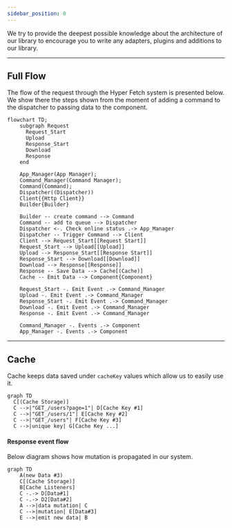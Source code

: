 ```yaml
---
sidebar_position: 0
---
```


We try to provide the deepest possible knowledge about the architecture of our library to encourage you to write any
adapters, plugins and additions to our library.

---

## Full Flow

The flow of the request through the Hyper Fetch system is presented below. We show there the steps shown from the moment
of adding a command to the dispatcher to passing data to the component.

```mermaid
flowchart TD;
    subgraph Request
      Request_Start
      Upload
      Response_Start
      Download
      Response
    end

    App_Manager(App Manager);
    Command_Manager(Command Manager);
    Command(Command);
    Dispatcher((Dispatcher))
    Client{{Http Client}}
    Builder{Builder}

    Builder -- create command --> Command
    Command -- add to queue --> Dispatcher
    Dispatcher <-. Check online status .-> App_Manager
    Dispatcher -- Trigger Command --> Client
    Client --> Request_Start[[Request Start]]
    Request_Start --> Upload[[Upload]]
    Upload --> Response_Start[[Response Start]]
    Response_Start --> Download[[Download]]
    Download --> Response[[Response]]
    Response -- Save Data --> Cache[(Cache)]
    Cache -- Emit Data --> Component{Component}

    Request_Start -. Emit Event .-> Command_Manager
    Upload -. Emit Event .-> Command_Manager
    Response_Start -. Emit Event .-> Command_Manager
    Download -. Emit Event .-> Command_Manager
    Response -. Emit Event .-> Command_Manager

    Command_Manager -. Events .-> Component
    App_Manager -. Events .-> Component
```

---

## Cache

Cache keeps data saved under `cacheKey` values which allow us to easily use it.

```mermaid
graph TD
  C[(Cache Storage)]
  C -->|"GET_/users?page=1"| D[Cache Key #1]
  C -->|"GET_/users/1"| E[Cache Key #2]
  C -->|"GET_/users"| F[Cache Key #3]
  C -->|unique key| G[Cache Key ...]
```

#### Response event flow

Below diagram shows how mutation is propagated in our system.

```mermaid
graph TD
    A(new Data #3)
    C[(Cache Storage)]
    B[Cache Listeners]
    C -.-> D[Data#1]
    C -.-> D2[Data#2]
    A -->|data mutation| C
    C -->|mutation| E[Data#3]
    E -->|emit new data| B
```
